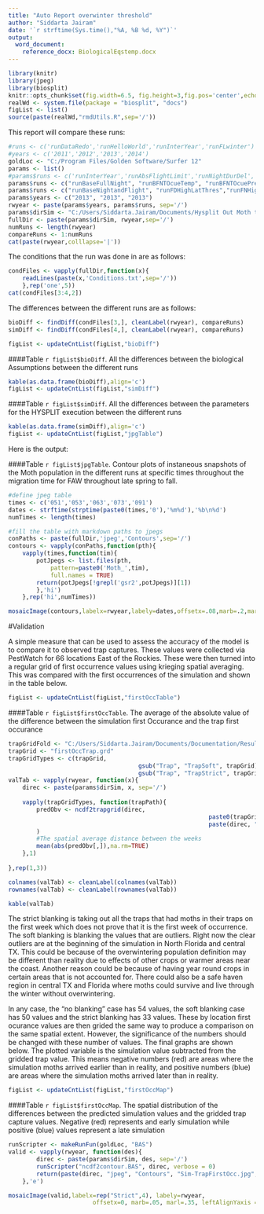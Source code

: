 ```yaml
---
title: "Auto Report overwinter threshold"
author: "Siddarta Jairam"
date: '`r strftime(Sys.time(),"%A, %B %d, %Y")`'
output: 
  word_document:
    reference_docx: BiologicalEqstemp.docx
---
```


```r
library(knitr)
library(jpeg)
library(biosplit)
knitr::opts_chunk$set(fig.width=6.5, fig.height=3,fig.pos='center',echo=FALSE,comment='>',dpi=800)
realWd <- system.file(package = "biosplit", "docs")
figList <- list()
source(paste(realWd,"rmdUtils.R",sep='/'))

```

This report will compare these runs:

```r
#runs <- c('runDataRedo','runHelloWorld','runInterYear','runFLwinter')
#years <- c('2011','2012','2013','2014')
goldLoc <- "C:/Program Files/Golden Software/Surfer 12"
params <- list()
#params$runs <- c('runInterYear','runAbsFlightLimit','runNightDurDel','runFlightAndNight')
params$runs <- c("runBaseFullNight", "runBFNTOcueTemp", "runBFNTOcuePrec")
params$runs <- c("runBaseNightandFlight", "runFDHighLatThres","runFNHighLatThres")
params$years <- c("2013", "2013", "2013")
rwyear <- paste(params$years, params$runs, sep='/')
params$dirSim <- "C:/Users/Siddarta.Jairam/Documents/Hysplit Out Moth table"
fullDir <- paste(params$dirSim, rwyear,sep='/')
numRuns <- length(rwyear)
compareRuns <- 1:numRuns
cat(paste(rwyear,colllapse='|'))
```

The conditions that the run was done in are as follows:

```r
condFiles <- vapply(fullDir,function(x){
	readLines(paste(x,'Conditions.txt',sep='/'))
	},rep('one',5))
cat(condFiles[3:4,2])
```

The differences between the different runs are as follows:

```r
bioDiff <- findDiff(condFiles[3,], cleanLabel(rwyear), compareRuns)
simDiff <- findDiff(condFiles[4,], cleanLabel(rwyear), compareRuns)

figList <- updateCntList(figList,"bioDiff")
```

####Table `r figList$bioDiff`. All the differences between the biological Assumptions between the different runs
```r
kable(as.data.frame(bioDiff),align='c')
figList <- updateCntList(figList,"simDiff")
```

####Table `r figList$simDiff`. All the differences between the parameters for the HYSPLIT execution between the different runs
```r
kable(as.data.frame(simDiff),align='c')
figList <- updateCntList(figList,"jpgTable")
```

Here is the output:

####Table `r figList$jpgTable`. Contour plots of instaneous snapshots of the Moth population in the different runs at specific times throughout the migration time for FAW throughout late spring to fall.
```r
#define jpeg table
times <- c('051','053','063','073','091')
dates <- strftime(strptime(paste0(times,'0'),'%m%d'),'%b\n%d')
numTimes <- length(times)

#fill the table with markdown paths to jpegs
conPaths <- paste(fullDir,'jpeg','Contours',sep='/')
contours <- vapply(conPaths,function(pth){
	vapply(times,function(tim){
		potJpegs <- list.files(pth,
			pattern=paste0('Moth_',tim),
			full.names = TRUE)
		return(potJpegs[!grepl('gsr2',potJpegs)][1])
		},'hi')
	},rep('hi',numTimes))

mosaicImage(contours,labelx=rwyear,labely=dates,offsetx=.08,marb=.2,marl=.11)
```

#Validation

A simple measure that can be used to assess the accuracy of the model is to compare it to observed trap captures. These values were collected via PestWatch for 66 locations East of the Rockies. These were then turned into a regular grid of first occurrence values using krieging spatial averaging. This was compared with the first occurrences of the simulation and shown in the table below. 

```r
figList <- updateCntList(figList,"firstOccTable")
```

####Table `r figList$firstOccTable`. The average of the absolute value of the difference between the simulation first Occurance and the trap first occurance

```r
trapGridFold <- "C:/Users/Siddarta.Jairam/Documents/Documentation/Result Files/"
trapGrid <- "firstOccTrap.grd"
trapGridTypes <- c(trapGrid, 
									 gsub("Trap", "TrapSoft", trapGrid),
									 gsub("Trap", "TrapStrict", trapGrid))
valTab <- vapply(rwyear, function(x){
	direc <- paste(params$dirSim, x, sep='/')
	
	vapply(trapGridTypes, function(trapPath){
		predObv <- ncdf2trapgrid(direc,
														 paste0(trapGridFold,trapPath),
														 paste(direc, "Sim-TrapFirstOcc.nc",sep='/')
		)
		#The spatial average distance between the weeks
		mean(abs(predObv[,]),na.rm=TRUE)
	},1)
	
},rep(1,3))

colnames(valTab) <- cleanLabel(colnames(valTab))
rownames(valTab) <- cleanLabel(rownames(valTab))

kable(valTab)
```

The strict blanking is taking out all the traps that had moths in their traps on the first week which does not prove that it is the first week of occurrence. The soft blanking is blanking the values that are outliers. Right now the clear outliers are at the beginning of the simulation in North Florida and central TX. This could be because of the overwintering population definition may be different than reality due to effects of other crops or warmer areas near the coast. Another reason could be because of having year round crops in certain areas that is not accounted for. There could also be a safe haven region in central TX and Florida where moths could survive and live through the winter without overwintering.

In any case, the "no blanking" case has 54 values, the soft blanking case has 50 values and the strict blanking has 33 values. These by location first ocurance values are then grided the same way to produce a comparison on the same spatial extent. However, the significance of the numbers should be changed with these number of values. The final graphs are shown below. The plotted variable is the simulation value subtracted from the gridded trap value. This means negative numbers (red) are areas where the simulation moths arrived earlier than in reality, and positive numbers (blue) are areas where the simulation moths arrived later than in reality.

```r
figList <- updateCntList(figList,"firstOccMap")
```

####Table `r figList$firstOccMap`. The spatial distribution of the differences between the predicted simulation values and the gridded trap capture values. Negative (red) represents and early simulation while positive (blue) values represent a late simulation

```r
runScripter <- makeRunFun(goldLoc, "BAS")
valid <- vapply(rwyear, function(des){
		direc <- paste(params$dirSim, des, sep='/')
		runScripter("ncdf2contour.BAS", direc, verbose = 0)
		return(paste(direc, "jpeg", "Contours", "Sim-TrapFirstOcc.jpg", sep='/'))
	},'e')

mosaicImage(valid,labelx=rep("Strict",4), labely=rwyear,
						offsetx=0, marb=.05, marl=.35, leftAlignYaxis = TRUE)
```
